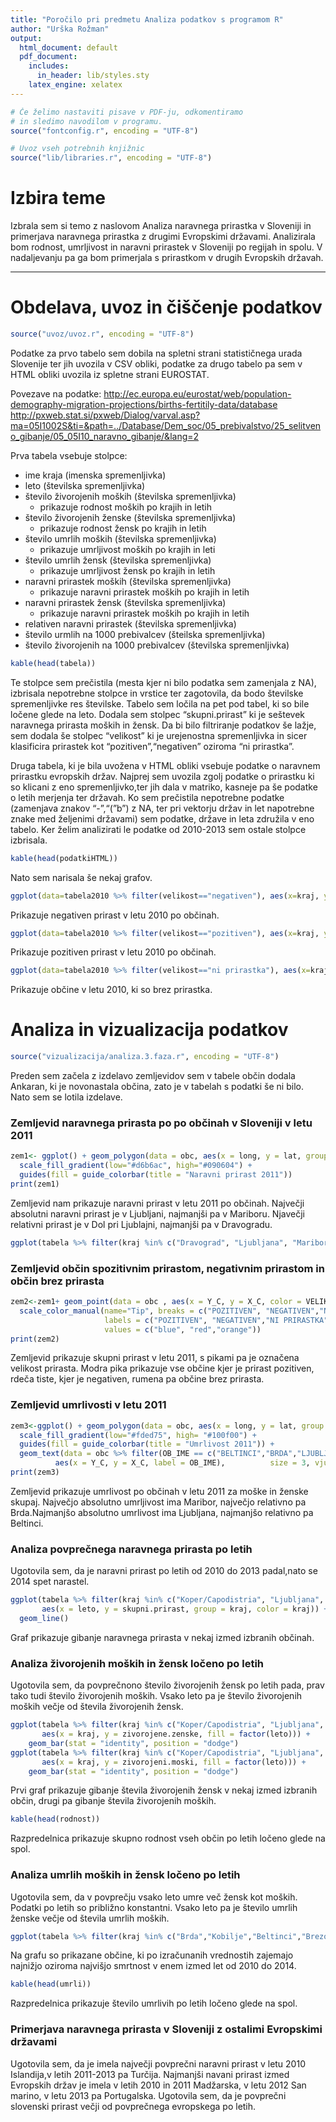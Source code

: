 ```yaml
---
title: "Poročilo pri predmetu Analiza podatkov s programom R"
author: "Urška Rožman"
output:
  html_document: default
  pdf_document:
    includes:
      in_header: lib/styles.sty
    latex_engine: xelatex
---
```


```r
# Če želimo nastaviti pisave v PDF-ju, odkomentiramo
# in sledimo navodilom v programu.
source("fontconfig.r", encoding = "UTF-8")

# Uvoz vseh potrebnih knjižnic
source("lib/libraries.r", encoding = "UTF-8")
```

# Izbira teme

Izbrala sem si temo z naslovom Analiza naravnega prirastka v Sloveniji in primerjava naravnega prirastka z drugimi Evropskimi državami. Analizirala bom rodnost, umrljivost in naravni prirastek v Sloveniji po regijah in spolu. V nadaljevanju pa ga bom primerjala s prirastkom v drugih Evropskih državah.

***

# Obdelava, uvoz in čiščenje podatkov

```r
source("uvoz/uvoz.r", encoding = "UTF-8")
```

Podatke za prvo tabelo sem dobila na spletni strani statističnega urada Slovenije ter jih uvozila v CSV obliki, podatke za drugo tabelo pa sem v HTML obliki uvozila iz spletne strani EUROSTAT.

Povezave na podatke:
<http://ec.europa.eu/eurostat/web/population-demography-migration-projections/births-fertitily-data/database>
<http://pxweb.stat.si/pxweb/Dialog/varval.asp?ma=05I1002S&ti=&path=../Database/Dem_soc/05_prebivalstvo/25_selitveno_gibanje/05_05I10_naravno_gibanje/&lang=2>

Prva tabela vsebuje stolpce:

- ime kraja (imenska spremenljivka)
- leto (številska spremenljivka)
- število živorojenih moških (številska spremenljivka)
    - prikazuje rodnost moških po krajih in letih
- število živorojenih ženske (številska spremenljivka)
    - prikazuje rodnost žensk po krajih in letih
- število umrlih moških (številska spremenljivka)
    - prikazuje umrljivost moških po krajih in leti
- število umrlih žensk (številska spremenljivka)
    - prikazuje umrljivost žensk po krajih in letih
- naravni prirastek moških (številska spremenljivka)
    - prikazuje naravni prirastek moških po krajih in letih
- naravni prirastek žensk (številska spremenljivka)
    - prikazuje naravni prirastek moških po krajih in letih
- relativen naravni prirastek (številska spremenljivka)
- število urmlih na 1000 prebivalcev (šteilska spremenljivka)
- število živorojenih na 1000 prebivalcev (številska spremenljivka)


```r
kable(head(tabela))
```


Te stolpce sem prečistila (mesta kjer ni bilo podatka sem zamenjala z NA), izbrisala nepotrebne stolpce in vrstice ter zagotovila, da bodo številske spremenljivke res številske. Tabelo sem ločila na pet pod tabel, ki so bile ločene glede na leto. Dodala sem stolpec "skupni.prirast" ki je seštevek naravnega prirasta moških in žensk. Da bi bilo filtriranje podatkov še lažje, sem dodala še stolpec "velikost" ki je urejenostna spremenljivka in sicer klasificira prirastek kot "pozitiven","negativen" oziroma "ni prirastka".

Druga tabela, ki je bila uvožena v HTML obliki vsebuje podatke o naravnem prirastku evropskih držav. Najprej sem uvozila zgolj podatke o prirastku ki so klicani z eno spremenljivko,ter jih dala v matriko, kasneje pa še podatke o letih merjenja ter državah. Ko sem prečistila nepotrebne podatke (zamenjava znakov "-","("b") z NA, ter pri vektorju držav in let napotrebne znake med željenimi državami) sem podatke, države in leta združila v eno tabelo. Ker želim analizirati le podatke od 2010-2013 sem ostale stolpce izbrisala. 

```r
kable(head(podatkiHTML))
```

Nato sem narisala še nekaj grafov.

```r
ggplot(data=tabela2010 %>% filter(velikost=="negativen"), aes(x=kraj, y=skupni.prirast)) +  theme(axis.text.x = element_text(angle = 90, vjust = 0.5))+geom_point()


```
Prikazuje negativen prirast v letu 2010 po občinah.

```r
ggplot(data=tabela2010 %>% filter(velikost=="pozitiven"), aes(x=kraj, y=skupni.prirast)) +  theme(axis.text.x = element_text(angle = 90, vjust = 0.5))+geom_point()


```
Prikazuje pozitiven prirast v letu 2010 po občinah.


```r
ggplot(data=tabela2010 %>% filter(velikost=="ni prirastka"), aes(x=kraj, y=skupni.prirast)) + geom_point()

```
Prikazuje občine v letu 2010, ki so brez prirastka.

# Analiza in vizualizacija podatkov
```r
source("vizualizacija/analiza.3.faza.r", encoding = "UTF-8")
```

Preden sem začela z izdelavo zemljevidov sem v tabele občin dodala Ankaran, ki je novonastala občina, zato je v tabelah s podatki še ni bilo. Nato sem se lotila izdelave.

### Zemljevid naravnega prirasta po po občinah v Sloveniji v letu 2011
```r
zem1<- ggplot() + geom_polygon(data = obc, aes(x = long, y = lat, group = group, fill = PRIRAST2011),color = "grey") +
  scale_fill_gradient(low="#d6b6ac", high="#090604") +
  guides(fill = guide_colorbar(title = "Naravni prirast 2011"))
print(zem1)
```
Zemljevid nam prikazuje naravni prirast v letu 2011 po občinah. Največji absolutni naravni prirast je v Ljubljani, najmanjši pa v Mariboru.
Njavečji relativni prirast je v Dol pri Ljublajni, najmanjši pa v Dravogradu.

```r
ggplot(tabela %>% filter(kraj %in% c("Dravograd", "Ljubljana", "Maribor","Dol pri Ljubljani")),aes(x = leto, y = naravni.prirast.na.1000.prebivalcev, group = kraj,color = kraj)) + geom_line()

```


### Zemljevid občin spozitivnim prirastom, negativnim prirastom in občin brez prirasta
```r
zem2<-zem1+ geom_point(data = obc , aes(x = Y_C, y = X_C, color = VELIKOST)) +
  scale_color_manual(name="Tip", breaks = c("POZITIVEN", "NEGATIVEN","NI PRIRASTKA"),
                     labels = c("POZITIVEN", "NEGATIVEN","NI PRIRASTKA"),
                     values = c("blue", "red","orange")) 
print(zem2)
```
Zemljevid prikazuje skupni prirast v letu 2011, s pikami pa je označena velikost prirasta. Modra pika prikazuje vse občine kjer je prirast pozitiven, rdeča tiste, kjer je negativen, rumena pa občine brez prirasta.

### Zemljevid umrlivosti v letu 2011
```r
zem3<-ggplot() + geom_polygon(data = obc, aes(x = long, y = lat, group = group, fill = UMRLIVOST2011),color = "grey") +
  scale_fill_gradient(low="#fded75", high= "#100f00") +
  guides(fill = guide_colorbar(title = "Umrlivost 2011")) +
  geom_text(data = obc %>% filter(OB_IME == c("BELTINCI","BRDA","LJUBLJANA","MARIBOR")),
          aes(x = Y_C, y = X_C, label = OB_IME),          size = 3, vjust = 2)
print(zem3)
```
Zemljevid prikazuje umrlivost po občinah v letu 2011 za moške in ženske skupaj. Največjo absolutno umrljivost ima Maribor, največjo relativno pa Brda.Najmanjšo absolutno umrlivost ima Ljubljana, najmanjšo relativno pa Beltinci.

### Analiza povprečnega naravnega prirasta po letih
Ugotovila sem, da je naravni prirast po letih od 2010 do 2013 padal,nato se 2014 spet narastel.
```r
ggplot(tabela %>% filter(kraj %in% c("Koper/Capodistria", "Ljubljana", "Maribor","Ptuj","Novo mesto")),
       aes(x = leto, y = skupni.prirast, group = kraj, color = kraj)) +
  geom_line()

```
Graf prikazuje gibanje naravnega prirasta v nekaj izmed izbranih občinah.

### Analiza živorojenih moških in žensk ločeno po letih
Ugotovila sem, da povprečnono število živorojenih žensk po letih pada, prav tako tudi število živorojenih moških. Vsako leto pa je število živorojenih moških večje od števila živorojenih žensk.

```r
ggplot(tabela %>% filter(kraj %in% c("Koper/Capodistria", "Ljubljana", "Maribor","Ptuj","Novo mesto")),
       aes(x = kraj, y = zivorojene.zenske, fill = factor(leto))) +
    geom_bar(stat = "identity", position = "dodge")
ggplot(tabela %>% filter(kraj %in% c("Koper/Capodistria", "Ljubljana", "Maribor","Ptuj","Novo mesto")),
       aes(x = kraj, y = zivorojeni.moski, fill = factor(leto))) +
    geom_bar(stat = "identity", position = "dodge")
```
Prvi graf prikazuje gibanje števila živorojenih žensk v nekaj izmed izbranih občin, drugi pa gibanje števila živorojenih moških.


```r
kable(head(rodnost))
```

Razpredelnica prikazuje skupno rodnost vseh občin po letih ločeno glede na spol.

### Analiza umrlih moških in žensk ločeno po letih
Ugotovila sem, da v povprečju vsako leto umre več žensk kot moških. Podatki po letih so približno konstantni. Vsako leto pa je število umrlih ženske večje od števila umrlih moških.


```r
ggplot(tabela %>% filter(kraj %in% c("Brda","Kobilje","Beltinci","Brezovica","Solcava")),aes(x = leto, y = umrli.na.1000, group = kraj, color = kraj)) +geom_line()

```
Na grafu so prikazane občine, ki po izračunanih vrednostih zajemajo najnižjo oziroma najvišjo smrtnost v enem izmed let od 2010 do 2014.


```r
kable(head(umrli))
```

Razpredelnica prikazuje število umrlivih po letih ločeno glede na spol. 

### Primerjava naravnega prirasta v Sloveniji z ostalimi Evropskimi državami

Ugotovila sem, da je imela največji povprečni naravni prirast v letu 2010 Islandija,v letih 2011-2013 pa Turčija.
Najmanjši navani prirast izmed Evropskih držav je imela v letih 2010 in 2011 Madžarska, v letu 2012 San marino, v letu 2013 pa Portugalska.
Ugotovila sem, da je povprečni slovenski prirast večji od povprečnega evropskega po letih.


